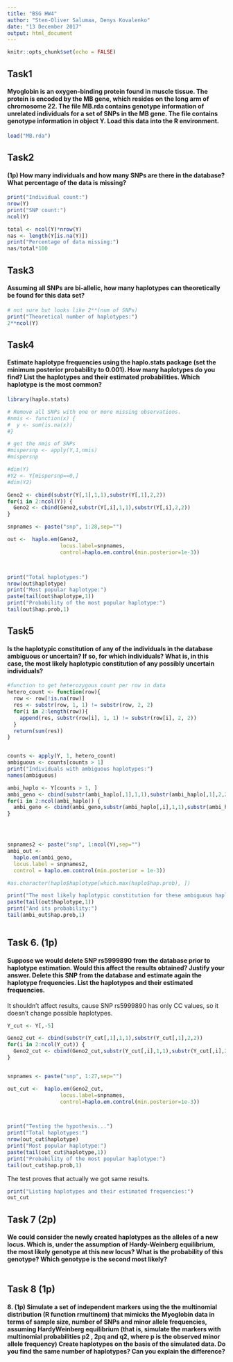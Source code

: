 ```yaml
---
title: "BSG HW4"
author: "Sten-Oliver Salumaa, Denys Kovalenko"
date: "13 December 2017"
output: html_document
---
```


```r
knitr::opts_chunk$set(echo = FALSE)
```

## Task1
#### Myoglobin is an oxygen-binding protein found in muscle tissue. The protein is encoded by the MB gene, which resides on the long arm of chromosome 22. The file MB.rda contains genotype information of unrelated individuals for a set of SNPs in the MB gene. The file contains genotype information in object Y. Load this data into the R environment.

```r
load("MB.rda")
```


## Task2
####  (1p) How many individuals and how many SNPs are there in the database? What percentage of the data is missing? 

```r
print("Individual count:")
nrow(Y)
print("SNP count:")
ncol(Y)

total <- ncol(Y)*nrow(Y)
nas <- length(Y[is.na(Y)])
print("Percentage of data missing:")
nas/total*100
```


## Task3
#### Assuming all SNPs are bi-allelic, how many haplotypes can theoretically be found for this data set?

```r
# not sure but looks like 2**(num of SNPs)
print("Theoretical number of haplotypes:")
2**ncol(Y)
```

## Task4
#### Estimate haplotype frequencies using the haplo.stats package (set the minimum posterior probability to 0.001). How many haplotypes do you find? List the haplotypes and their estimated probabilities. Which haplotype is the most common?

```r
library(haplo.stats)

# Remove all SNPs with one or more missing observations.
#nmis <- function(x) {
#  y <- sum(is.na(x))
#}

# get the nmis of SNPs
#mispersnp <- apply(Y,1,nmis)
#mispersnp

#dim(Y)
#Y2 <- Y[mispersnp==0,]
#dim(Y2)

Geno2 <- cbind(substr(Y[,1],1,1),substr(Y[,1],2,2))
for(i in 2:ncol(Y)) {
  Geno2 <- cbind(Geno2,substr(Y[,i],1,1),substr(Y[,i],2,2))
}

snpnames <- paste("snp", 1:28,sep="")

out <-  haplo.em(Geno2,
                 locus.label=snpnames,
                 control=haplo.em.control(min.posterior=1e-3))



print("Total haplotypes:")
nrow(out$haplotype)
print("Most popular haplotype:")
paste(tail(out$haplotype,1))
print("Probability of the most popular haplotype:")
tail(out$hap.prob,1)

```


## Task5
####  Is the haplotypic constitution of any of the individuals in the database ambiguous or uncertain? If so, for which individuals? What is, in this case, the most likely haplotypic constitution of any possibly uncertain individuals?

```r

#function to get heterozygous count per row in data
hetero_count <- function(row){
  row <- row[!is.na(row)]
  res <- substr(row, 1, 1) != substr(row, 2, 2)
  for(i in 2:length(row)){
    append(res, substr(row[i], 1, 1) != substr(row[i], 2, 2))
  }
  return(sum(res))
}


counts <- apply(Y, 1, hetero_count)
ambiguous <- counts[counts > 1]
print("Individuals with ambiguous haplotypes:")
names(ambiguous)

ambi_haplo <- Y[counts > 1, ]
ambi_geno <- cbind(substr(ambi_haplo[,1],1,1),substr(ambi_haplo[,1],2,2))
for(i in 2:ncol(ambi_haplo)) {
  ambi_geno <- cbind(ambi_geno,substr(ambi_haplo[,i],1,1),substr(ambi_haplo[,i],2,2))
}




snpnames2 <- paste("snp", 1:ncol(Y),sep="")
ambi_out <-
  haplo.em(ambi_geno,
  locus.label = snpnames2,
  control = haplo.em.control(min.posterior = 1e-3))

#as.character(haplo$haplotype[which.max(haplo$hap.prob), ])

print("The most likely haplotypic constitution for these ambiguous haplotypes:")
paste(tail(out$haplotype,1))
print("And its probability:")
tail(ambi_out$hap.prob,1)

```

```r


```

## Task 6. (1p)
#### Suppose we would delete SNP rs5999890 from the database prior to haplotype estimation. Would this affect the results obtained? Justify your answer. Delete this SNP from the database and estimate again the haplotype frequencies. List the haplotypes and their estimated frequencies.

It shouldn't affect results, cause SNP rs5999890 has only CC values, so it doesn't change possible haplotypes.

```r
Y_cut <- Y[,-5]

Geno2_cut <- cbind(substr(Y_cut[,1],1,1),substr(Y_cut[,1],2,2))
for(i in 2:ncol(Y_cut)) {
  Geno2_cut <- cbind(Geno2_cut,substr(Y_cut[,i],1,1),substr(Y_cut[,i],2,2))
}


snpnames <- paste("snp", 1:27,sep="")

out_cut <-  haplo.em(Geno2_cut,
                 locus.label=snpnames,
                 control=haplo.em.control(min.posterior=1e-3))



print("Testing the hypothesis...")
print("Total haplotypes:")
nrow(out_cut$haplotype)
print("Most popular haplotype:")
paste(tail(out_cut$haplotype,1))
print("Probability of the most popular haplotype:")
tail(out_cut$hap.prob,1)
```

The test proves that actually we got same results.

```r
print("Listing haplotypes and their estimated frequencies:")
out_cut
```


## Task 7 (2p)
#### We could consider the newly created haplotypes as the alleles of a new locus. Which is, under the assumption of Hardy-Weinberg equilibrium, the most likely genotype at this new locus? What is the probability of this genotype? Which genotype is the second most likely? 

```r

```

## Task 8 (1p)
#### 8. (1p) Simulate a set of independent markers using the the multinomial distribution (R function rmultinom) that mimicks the Myoglobin data in terms of sample size, number of SNPs and minor allele frequencies, assuming HardyWeinberg equilibrium (that is, simulate the markers with multinomial probabilities p2 , 2pq and q2, where p is the observed minor allele frequency) Create haplotypes on the basis of the simulated data. Do you find the same number of haplotypes? Can you explain the difference? 
```r


```


```r



```


```r



```


```r



```


```r



```